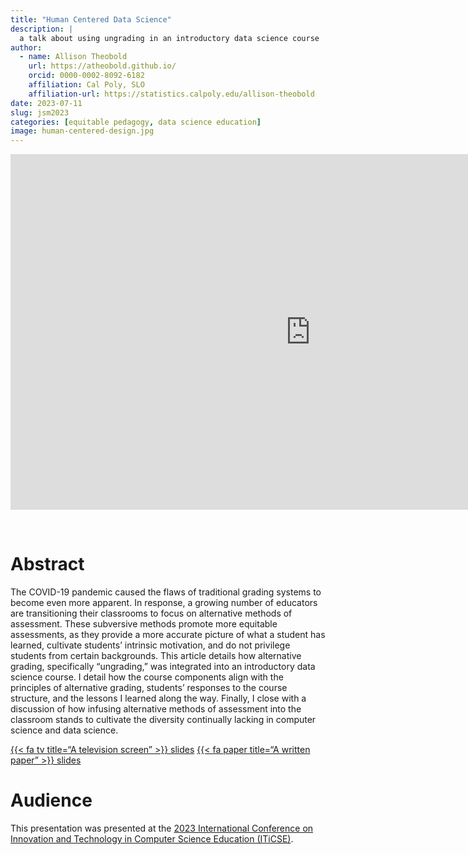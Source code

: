 ```yaml
---
title: "Human Centered Data Science"
description: |
  a talk about using ungrading in an introductory data science course
author:
  - name: Allison Theobold
    url: https://atheobold.github.io/
    orcid: 0000-0002-8092-6182
    affiliation: Cal Poly, SLO
    affiliation-url: https://statistics.calpoly.edu/allison-theobold
date: 2023-07-11
slug: jsm2023
categories: [equitable pedagogy, data science education]
image: human-centered-design.jpg
---
```


<center>

<iframe src="https://docs.google.com/presentation/d/e/2PACX-1vROsiUN5AAYAF09a-NJh2XeJvJ1yHn6Tk8oHicdLBGriD78Xx7DjS2IlIAGZduBuajdeSKrybG5LwQ1/embed?start=false&amp;loop=false&amp;delayms=3000" frameborder="0" width="960" height="569" allowfullscreen="true" mozallowfullscreen="true" webkitallowfullscreen="true">

</iframe>

</center>

<br>

# Abstract

The COVID-19 pandemic caused the flaws of traditional grading systems to become even more apparent. In response, a growing number of educators are transitioning their classrooms to focus on alternative methods of assessment. These subversive methods promote more equitable assessments, as they provide a more accurate picture of what a student has learned, cultivate students' intrinsic motivation, and do not privilege students from certain backgrounds. This article details how alternative grading, specifically "ungrading," was integrated into an introductory data science course. I detail how the course components align with the principles of alternative grading, students' responses to the course structure, and the lessons I learned along the way. Finally, I close with a discussion of how infusing alternative methods of assessment into the classroom stands to cultivate the diversity continually lacking in computer science and data science.

::: center-text
[{{< fa tv title="A television screen" >}} slides](https://docs.google.com/presentation/d/1kZgnvc5whhFd-zHjixvYktAgy1BM-pIRJEjK79vopNs/edit?usp=sharing){.btn role="button" target="_blank"} [{{< fa paper title="A written paper" >}} slides](https://doi.org/10.1145/3587102.3588816){.btn role="button" target="_blank"}
:::

# Audience

This presentation was presented at the [2023 International Conference on Innovation and Technology in Computer Science Education (ITiCSE)](https://iticse.acm.org/2023/).
